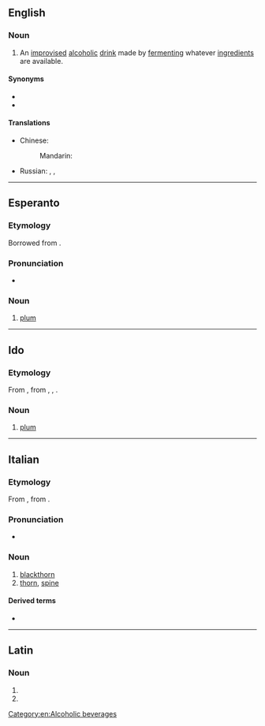 ==English==

===Noun===
{{wikipedia}}
{{en-noun|-}}

# {{lb|en|US|prison|slang}} An [[improvised]] [[alcoholic]] [[drink]] made by [[ferment]]ing whatever [[ingredient]]s are available.

====Synonyms====
* {{l|en|prison wine}}
* {{l|en|swish}}

====Translations====
{{trans-top|an improvised alcoholic drink}}
* Chinese:
*: Mandarin: {{t|cmn|家酿啤酒|tr=jiā niàng píjiǔ|sc=Hani}}
{{trans-mid}}
* Russian: {{t+|ru|бра́га|f}}, {{t+|ru|бра́жка|f}}, {{qualifier|distilled}} {{t+|ru|самого́н|m}}
{{trans-bottom}}

[[Category:en:Alcoholic beverages]]

----

==Esperanto==

===Etymology===
Borrowed from {{bor|eo|fr|prune}} {{suffix|eo||o}}.

===Pronunciation===
* {{audio|LL-Q143 (epo)-Robin van der Vliet-pruno.wav|Audio|lang=eo}}

===Noun===
{{eo-head}}

# [[plum]]

{{topics|eo|Fruits}}

----

==Ido==

===Etymology===
From {{der|io|eo|pruno}}, from {{der|io|en|prune}}, {{der|io|fr|prune}}, {{der|io|it|prugna}}.

===Noun===
{{io-noun|prun}}

# [[plum]]

{{topics|io|Fruits}}

----

==Italian==

===Etymology===
From {{inh|it|la|prunus}}, from {{der|it|grc|-}}.

===Pronunciation===
* {{rhymes|uno|lang=it}}

===Noun===
{{it-noun|m}}

# [[blackthorn]]
# [[thorn]], [[spine]]

====Derived terms====
* {{l|it|pruneto}}

----

==Latin==

===Noun===
{{la-noun-form|prūnō}}

# {{inflection of|prūnus||dat|s|lang=la}}
# {{inflection of|prūnus||abl|s|lang=la}}